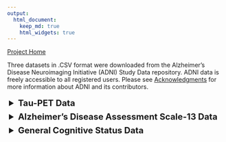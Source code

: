 ```yaml
---
output: 
  html_document:
    keep_md: true
    html_widgets: true
---
```


<html>
<style>
details > summary {
  padding: 4px;
  font-size: 20px;
  font-weight: bold;
  width: 600px;
  border: none;
  cursor: pointer;
}

details > p {
  background-color: #eeeeee;
  padding: 4px;
  margin: 0;
  box-shadow: 1px 1px 2px #bbbbbb;
}
</style>
<body>

[Project Home](https://anniegbryant.github.io/DA5030_Final_Project/)

Three datasets in .CSV format were downloaded from the Alzheimer's Disease Neuroimaging Initiative (ADNI) Study Data repository. ADNI data is freely accessible to all registered users. Please see [Acknowledgments](https://anniegbryant.github.io/DA5030_Final_Project/Pages/Acknowledgments.html) for more information about ADNI and its contributors.

<details>
  <summary>Tau-PET Data</summary>
  
Longitudinal **18F-AV-1451 tau-PET data** was downloaded from Study Data/Imaging/PET Image Analysis/UC Berkeley - AV1451 Analysis [ADNI2,3] (version: 5/12/2020). This CSV file contains 1,121 rows and 241 columns. 

Each row represents one tau-PET scan; some subjects had repeated scans separated by approximately one year, while other subjects had only one scan. Columns include subject information including anonymized subject ID, visit code, and PET exam date. The other columns encode regional volume and tau-PET uptake. Specifically, there are 123 distinct cortical and subcortical regions of interest (ROIs), each of which has a volume field (in mm^3) and a tau-PET uptake field, called the Standardized Uptake Value Ratio (SUVR). 

The SUVR value is normalized to the tau-PET uptake in the inferior cerebellum gray matter, a commonly-used region for tau normalization given the lack of inferior cerebellar tau pathology in Alzheimer's Disease. 

These 123 ROIs were delineated by first co-registering the tau-PET image to a high-resolution structural T1-weighted MPRAGE acquired in the same imaging session, and then applying FreeSurfer (v5.3) for automated regional segmentation and parcellation. Furthermore, to mitigate issues with lower voxel resolution in PET imaging, partial volume correction was applied to use probabilistic tissue segmentation maps to refine individual ROIs. Note: these PET processing steps were all performed by Susan Landau, Deniz Korman, and William Jagust at the Helen Wills Neuroscience Institute, UC Berkeley and Lawrence Berkeley National Laboratory.

</details>


<details>
  <summary>Alzheimer's Disease Assessment Scale-13 Data</summary>
  
Longitudinal Alzheimer's Disease Assessment Scale-13 (ADAS13) cognitive score dataset was downloaded from Study Data/Assessments/Neuropsychological/Alzheimer's Disease Assessment Scale (ADAS) [ADNIGO,2,3]. This CSV file contains 6,695 rows and 121 columns. Each row represents one clinical visit; most subjects had several clinical visits separated by approximately one year each, though some subjects had only one clinical visit.

The ADAS13 score ranges from 0 to 70 and represents a composite score based on thirteen individual assessment components. A score of 0 reflects no cognitive impairment, while a score of 70 indicates severe cognitive impairment. There are multiple columns per individual ADAS component, indicating information such as cognitive task assessed, time to complete the task, and task completion score. There are also columns pertaining to subject/visit information, such as anonymized subject ID, visit code, site ID, ADNI project phase, and exam date.

</details> 


<details>
  <summary>General Cognitive Status Data</summary>
  
The general cognitive status and cognitive diagnosis dataset was downloaded from Study Data/Assessments/Diagnosis/Diagnostic Summary [ADNI1,GO,2,3]. This CSV file contains 12,268 rows and 54 columns. Certain columns only pertain to certain subsets of the data depending on the project cohort (ADNI1, ADNI-GO, ADNI2, or ADNI3). There are columns for subject/visit information such as anonymized subject ID, ADNI project phase, and exam date, and the rest of the columns indicate cognitive diagnosis information such as probability of dementia due to AD, current cognitive diagnosis, and change in cognitive status from the previous visit. These metrics were all evaluated by neurologists.

</details>

